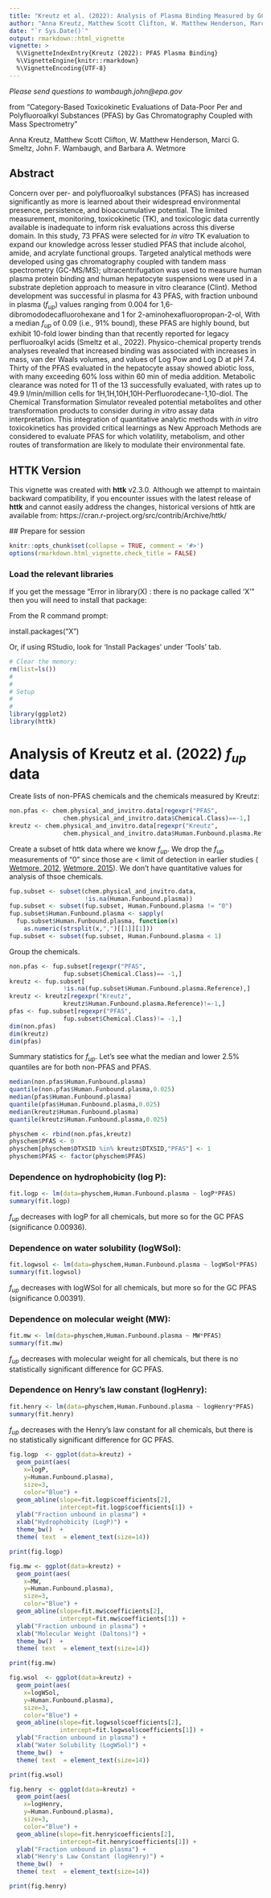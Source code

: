 ```yaml
---
title: "Kreutz et al. (2022): Analysis of Plasma Binding Measured by GC"
author: "Anna Kreutz, Matthew Scott Clifton, W. Matthew Henderson, Marci G. Smeltz, John F. Wambaugh, and Barbara A. Wetmore"
date: "`r Sys.Date()`"
output: rmarkdown::html_vignette
vignette: >
  %\VignetteIndexEntry{Kreutz (2022): PFAS Plasma Binding}
  %\VignetteEngine{knitr::rmarkdown}
  %\VignetteEncoding{UTF-8}
---
```

  *Please send questions to wambaugh.john@epa.gov*
  
  from "Category-Based Toxicokinetic Evaluations of Data-Poor Per and Polyfluoroalkyl Substances (PFAS) by Gas Chromatography Coupled with Mass Spectrometry"

Anna Kreutz, Matthew Scott Clifton, W. Matthew Henderson, Marci G. Smeltz, John F. Wambaugh, and Barbara A. Wetmore

## Abstract

Concern over per- and polyfluoroalkyl substances (PFAS) has increased significantly as more is learned about their widespread environmental presence, persistence, and bioaccumulative potential. The limited measurement, monitoring, toxicokinetic (TK), and toxicologic data currently available is inadequate to inform risk evaluations across this diverse domain. In this study, 73 PFAS were selected for *in vitro* TK evaluation to expand our knowledge across lesser studied PFAS that include alcohol, amide, and acrylate functional groups. Targeted analytical methods were developed using gas chromatography coupled with tandem mass spectrometry (GC-MS/MS); ultracentrifugation was used to measure human plasma protein binding and human hepatocyte suspensions were used in a substrate depletion approach to measure in vitro clearance (Clint). Method development was successful in plasma for 43 PFAS, with fraction unbound in plasma ($f_{up}$) values ranging from 0.004 for 1,6-dibromododecafluorohexane and 1 for 2-aminohexafluoropropan-2-ol, With a median $f_{up}$ of 0.09 (i.e., 91% bound), these PFAS are highly bound, but exhibit 10-fold lower binding than that recently reported for legacy perfluoroalkyl acids (Smeltz et al., 2022). Physico-chemical property trends analyses revealed that increased binding was associated with increases in mass, van der Waals volumes, and values of Log Pow and Log D at pH 7.4. Thirty of the PFAS evaluated in the hepatocyte assay showed abiotic loss, with many exceeding 60% loss within 60 min of media addition. Metabolic clearance was noted for 11 of the 13 successfully evaluated, with rates up to 49.9 l/min/million cells for 1H,1H,10H,10H-Perfluorodecane-1,10-diol. The Chemical Transformation Simulator revealed potential metabolites and other transformation products to consider during *in vitro* assay data interpretation. This integration of quantitative analytic methods with *in vitro* toxicokinetics has provided critical learnings as New Approach Methods are considered to evaluate PFAS for which volatility, metabolism, and other routes of transformation are likely to modulate their environmental fate. 

## HTTK Version

This vignette was created with **httk** v2.3.0. Although we attempt to maintain 
backward compatibility, if you encounter issues with the latest release of 
**httk**
  and cannot easily address the changes, historical versions of httk are 
available from: https://cran.r-project.org/src/contrib/Archive/httk/
  
  ## Prepare for session
```r
knitr::opts_chunk$set(collapse = TRUE, comment = '#>')
options(rmarkdown.html_vignette.check_title = FALSE)
```

### Load the relevant libraries
If you get the message "Error in library(X) : there is no package called 'X'"
then you will need to install that package: 
  
  From the R command prompt:
  
  install.packages("X")

Or, if using RStudio, look for 'Install Packages' under 'Tools' tab.

```r
# Clear the memory:
rm(list=ls()) 
#
#
# Setup
#
#
library(ggplot2)
library(httk)
```

# Analysis of Kreutz et al. (2022) $f_{up}$ data

Create lists of non-PFAS chemicals and the chemicals measured by Kreutz:
```r
non.pfas <- chem.physical_and_invitro.data[regexpr("PFAS",
               chem.physical_and_invitro.data$Chemical.Class)==-1,]
kreutz <- chem.physical_and_invitro.data[regexpr("Kreutz",
               chem.physical_and_invitro.data$Human.Funbound.plasma.Reference)!=-1,]

```

Create a subset of httk data where we know $f_{up}$. We drop the $f_{up}$ measurements of "0" since those
are < limit of detection in earlier studies (
[Wetmore, 2012](https://doi.org/10.1093/toxsci/kfr254), 
[Wetmore, 2015](https://doi.org/10.1093/toxsci/kfv171)). We don't have quantitative values for analysis of thsoe chemicals.
```r
fup.subset <- subset(chem.physical_and_invitro.data,
                     !is.na(Human.Funbound.plasma))
fup.subset <- subset(fup.subset, Human.Funbound.plasma != "0")
fup.subset$Human.Funbound.plasma <- sapply(
  fup.subset$Human.Funbound.plasma, function(x) 
    as.numeric(strsplit(x,",")[[1]][1]))
fup.subset <- subset(fup.subset, Human.Funbound.plasma < 1)
```

Group the chemicals.
```r
non.pfas <- fup.subset[regexpr("PFAS",
               fup.subset$Chemical.Class)== -1,]
kreutz <- fup.subset[
               !is.na(fup.subset$Human.Funbound.plasma.Reference),]
kreutz <- kreutz[regexpr("Kreutz",
               kreutz$Human.Funbound.plasma.Reference)!=-1,]
pfas <- fup.subset[regexpr("PFAS",
               fup.subset$Chemical.Class)!= -1,]
dim(non.pfas)
dim(kreutz)
dim(pfas)
```

Summary statistics for $f_{up}$. Let's see what the median and lower 2.5% quantiles are for both non-PFAS and PFAS.
```r
median(non.pfas$Human.Funbound.plasma)
quantile(non.pfas$Human.Funbound.plasma,0.025)
median(pfas$Human.Funbound.plasma)
quantile(pfas$Human.Funbound.plasma,0.025)
median(kreutz$Human.Funbound.plasma)
quantile(kreutz$Human.Funbound.plasma,0.025)
```
```r
physchem <- rbind(non.pfas,kreutz)
physchem$PFAS <- 0
physchem[physchem$DTXSID %in% kreutz$DTXSID,"PFAS"] <- 1
physchem$PFAS <- factor(physchem$PFAS)
```
### Dependence on hydrophobicity (log P):
```r
fit.logp <- lm(data=physchem,Human.Funbound.plasma ~ logP*PFAS)
summary(fit.logp)
```
$f_{up}$ decreases with logP for all chemicals, but more so for the
GC PFAS (significance 0.00936).

### Dependence on water solubility (logWSol):
```r
fit.logwsol <- lm(data=physchem,Human.Funbound.plasma ~ logWSol*PFAS)
summary(fit.logwsol)
```
$f_{up}$ decreases with logWSol for all chemicals, but more so for the
GC PFAS (significance 0.00391).

### Dependence on molecular weight (MW):
```r
fit.mw <- lm(data=physchem,Human.Funbound.plasma ~ MW*PFAS)
summary(fit.mw)
```
$f_{up}$ decreases with molecular weight for all chemicals, 
but there is no statistically significant difference for GC PFAS.

### Dependence on Henry's law constant (logHenry):
```r
fit.henry <- lm(data=physchem,Human.Funbound.plasma ~ logHenry*PFAS)
summary(fit.henry)
```
$f_{up}$ decreases with the Henry's law constant for all chemicals, 
but there is no statistically significant difference for GC PFAS.

```r
fig.logp  <- ggplot(data=kreutz) +
  geom_point(aes(
    x=logP,
    y=Human.Funbound.plasma),
    size=3,
    color="Blue") +
  geom_abline(slope=fit.logp$coefficients[2], 
              intercept=fit.logp$coefficients[1]) + 
  ylab("Fraction unbound in plasma") + 
  xlab("Hydrophobicity (LogP)") +
  theme_bw()  +
  theme( text  = element_text(size=14))

print(fig.logp)
```

```r
fig.mw <- ggplot(data=kreutz) +
  geom_point(aes(
    x=MW,
    y=Human.Funbound.plasma),
    size=3,
    color="Blue") +
  geom_abline(slope=fit.mw$coefficients[2], 
              intercept=fit.mw$coefficients[1]) + 
  ylab("Fraction unbound in plasma") + 
  xlab("Molecular Weight (Daltons)") +
  theme_bw()  +
  theme( text  = element_text(size=14))

print(fig.mw)
```
```r
fig.wsol  <- ggplot(data=kreutz) +
  geom_point(aes(
    x=logWSol,
    y=Human.Funbound.plasma),
    size=3,
    color="Blue") +
  geom_abline(slope=fit.logwsol$coefficients[2], 
              intercept=fit.logwsol$coefficients[1]) + 
  ylab("Fraction unbound in plasma") + 
  xlab("Water Solubility (LogWSol)") +
  theme_bw()  +
  theme( text  = element_text(size=14))

print(fig.wsol)
```
```r
fig.henry  <- ggplot(data=kreutz) +
  geom_point(aes(
    x=logHenry,
    y=Human.Funbound.plasma),
    size=3,
    color="Blue") +
  geom_abline(slope=fit.henry$coefficients[2], 
              intercept=fit.henry$coefficients[1]) + 
  ylab("Fraction unbound in plasma") + 
  xlab("Henry's Law Constant (logHenry)") +
  theme_bw()  +
  theme( text  = element_text(size=14))

print(fig.henry)
```
